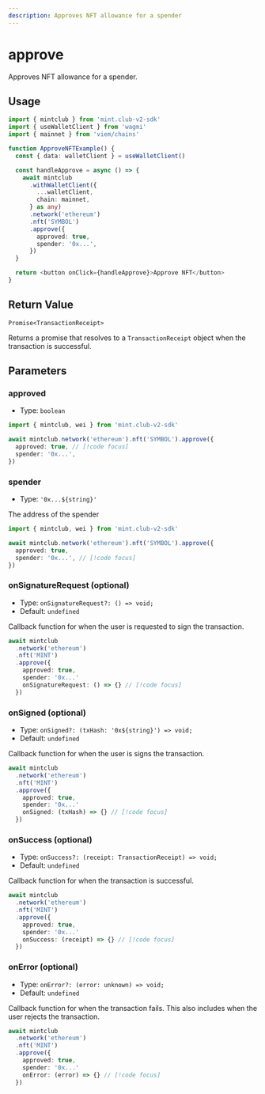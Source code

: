 ```yaml
---
description: Approves NFT allowance for a spender
---
```


# approve

Approves NFT allowance for a spender.

## Usage

```ts twoslash [example.ts]
import { mintclub } from 'mint.club-v2-sdk'
import { useWalletClient } from 'wagmi'
import { mainnet } from 'viem/chains'

function ApproveNFTExample() {
  const { data: walletClient } = useWalletClient()

  const handleApprove = async () => {
    await mintclub
      .withWalletClient({
        ...walletClient,
        chain: mainnet,
      } as any)
      .network('ethereum')
      .nft('SYMBOL')
      .approve({
        approved: true,
        spender: '0x...',
      })
  }

  return <button onClick={handleApprove}>Approve NFT</button>
}
```

## Return Value

`Promise<TransactionReceipt>`

Returns a promise that resolves to a `TransactionReceipt` object when the transaction is successful.

## Parameters

### approved

- Type: `boolean`

```ts twoslash [example.ts]
import { mintclub, wei } from 'mint.club-v2-sdk'

await mintclub.network('ethereum').nft('SYMBOL').approve({
  approved: true, // [!code focus]
  spender: '0x...',
})
```

### spender

- Type: `'0x...${string}'`

The address of the spender

```ts twoslash [example.ts]
import { mintclub, wei } from 'mint.club-v2-sdk'

await mintclub.network('ethereum').nft('SYMBOL').approve({
  approved: true,
  spender: '0x...', // [!code focus]
})
```

### onSignatureRequest (optional)

- Type: `onSignatureRequest?: () => void;`
- Default: `undefined`

Callback function for when the user is requested to sign the transaction.

```ts
await mintclub
  .network('ethereum')
  .nft('MINT')
  .approve({
   	approved: true,
	spender: '0x...'
	onSignatureRequest: () => {} // [!code focus]
  })
```

### onSigned (optional)

- Type: `onSigned?: (txHash: '0x${string}') => void;`
- Default: `undefined`

Callback function for when the user is signs the transaction.

```ts
await mintclub
  .network('ethereum')
  .nft('MINT')
  .approve({
   	approved: true,
	spender: '0x...'
	onSigned: (txHash) => {} // [!code focus]
  })
```

### onSuccess (optional)

- Type: `onSuccess?: (receipt: TransactionReceipt) => void;`
- Default: `undefined`

Callback function for when the transaction is successful.

```ts
await mintclub
  .network('ethereum')
  .nft('MINT')
  .approve({
   	approved: true,
	spender: '0x...'
	onSuccess: (receipt) => {} // [!code focus]
  })
```

### onError (optional)

- Type: `onError?: (error: unknown) => void;`
- Default: `undefined`

Callback function for when the transaction fails. This also includes when the user rejects the transaction.

```ts
await mintclub
  .network('ethereum')
  .nft('MINT')
  .approve({
   	approved: true,
	spender: '0x...'
	onError: (error) => {} // [!code focus]
  })
```
